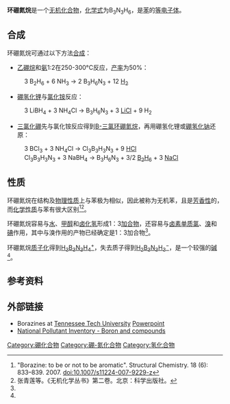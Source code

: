 {{Chembox
| ImageFileL1 = Borazine-dimensions-2D.png
| ImageSizeL1 = 150 px
| ImageFileR1 = Borazine-3D-vdW.png
| ImageSizeR1 = 150 px
| IUPACName = borazine
| OtherNames = 硼氮六环，间三氮三硼环（6），无机苯，硼嗪
| Section1 = {{Chembox Identifiers
| CASNo = 6569-51-3
| CASNo_Ref = {{cascite|correct|??}}
|  PubChem  =  
|  SMILES  =  B1NBNBN1
|  ChemSpiderID_Ref  = {{chemspidercite|correct|chemspider}}|  ChemSpiderID  =  122374
|  InChI  =  1/B3H6N3/c1-4-2-6-3-5-1/h1-6H
|  InChIKey  =  BGECDVWSWDRFSP-UHFFFAOYAU
|  StdInChI_Ref  = {{stdinchicite|correct|chemspider}}|  StdInChI  =  1S/B3H6N3/c1-4-2-6-3-5-1/h1-6H
|  StdInChIKey_Ref  = {{stdinchicite|correct|chemspider}}|  StdInChIKey  =  BGECDVWSWDRFSP-UHFFFAOYSA-N
|  ChEBI_Ref  = {{ebicite|correct|EBI}}|  ChEBI  =  33119
}}
| Section2 = {{Chembox Properties
|   Formula = B<sub>3</sub>N<sub>3</sub>H<sub>6</sub>
|   MolarMass = 80.50 
|   Appearance = 无色液体
|   Density = 0.81 
|   MeltingPt = −58 °C
|   BoilingPt = 161 °C
|   Solubility = 
  }}
| Section3 = {{Chembox Hazards
|   MainHazards = 
|   FlashPt = 
|   Autoignition = 
  }}
}}

'''环硼氮烷'''是一个[[无机化合物|无机化合物]]，[[化学式|化学式]]为B<sub>3</sub>N<sub>3</sub>H<sub>6</sub>，是[[苯|苯]]的[[等电子体|等电子体]]。

==合成==
环硼氮烷可通过以下方法[[合成|合成]]：
*[[乙硼烷|乙硼烷]]和[[氨|氨]]1:2在250-300°C反应，[[产率|产率]]为50%：
:3 B<sub>2</sub>H<sub>6</sub>  +  6 NH<sub>3</sub> →  2 B<sub>3</sub>H<sub>6</sub>N<sub>3</sub>  +  12 [[氫氣|H<sub>2</sub>]]
*[[硼氢化锂|硼氢化锂]]与[[氯化铵|氯化铵]]反应：
:3 LiBH<sub>4</sub>  +  3 NH<sub>4</sub>Cl  →  B<sub>3</sub>H<sub>6</sub>N<sub>3</sub>  +  3 [[氯化锂|LiCl]]  +  9 H<sub>2</sub>
*[[三氯化硼|三氯化硼]]先与氯化铵反应得到[[B-三氯环硼氮烷|B-三氯环硼氮烷]]，再用硼氢化锂或[[硼氢化钠|硼氢化钠]]还原：
:3 BCl<sub>3</sub>  +  3 NH<sub>4</sub>Cl  →  Cl<sub>3</sub>B<sub>3</sub>H<sub>3</sub>N<sub>3</sub>  +  9  [[氯化氢|HCl]]
:Cl<sub>3</sub>B<sub>3</sub>H<sub>3</sub>N<sub>3</sub>  +  3 NaBH<sub>4</sub>  →  B<sub>3</sub>H<sub>6</sub>N<sub>3</sub>  +  3/2 [[B2H6|B<sub>2</sub>H<sub>6</sub>]]  +  3 [[氯化钠|NaCl]]

==性质==
环硼氮烷在结构及[[物理性质|物理性质]]上与苯极为相似，因此被称为无机苯，且是[[芳香性|芳香性]]的，而[[化学性质|化学性质]]与苯有很大区别<ref>"Borazine: to be or not to be aromatic". Structural Chemistry. 18 (6): 833–839. 2007. doi:10.1007/s11224-007-9229-z</ref><ref name="无机化学丛书">张青莲等。《无机化学丛书》第二卷。北京：科学出版社。</ref>。

环硼氮烷容易与[[水分子|水]]、[[甲醇|甲醇]]和[[卤化氢|卤化氢]]形成1：3[[加合物|加合物]]，还容易与[[卤素|卤素]][[单质|单质]][[氯|氯]]、[[溴|溴]]和[[碘|碘]]作用，其中与溴作用的产物已经确定是1：3加合物<ref name="无机化学丛书"/>。

环硼氮烷[[质子化|质子化]]得到[[H3B3N3H4+|H<sub>3</sub>B<sub>3</sub>N<sub>3</sub>H<sub>4</sub><sup>+</sup>]]，失去质子得到[[H2B3N3H3−|H<sub>2</sub>B<sub>3</sub>N<sub>3</sub>H<sub>3</sub><sup>−</sup>]]，是一个较强的[[碱|碱]]<ref name="无机化学丛书"/>。

==参考资料==
{{reflist}}

==外部链接==
* Borazines at [[田納西理工大學|Tennessee Tech University]] [https://web.archive.org/web/20051125034302/http://www.tntech.edu/chemistry/Inorganic/Chem4110/Student/12%20Borazines.ppt Powerpoint]
* [https://web.archive.org/web/20060209040519/http://www.npi.gov.au/database/substance-info/profiles/15.html National Pollutant Inventory - Boron and compounds]



{{Authority control}}
[[Category:硼化合物|Category:硼化合物]]
[[Category:硼-氮化合物|Category:硼-氮化合物]]
[[Category:氢化合物|Category:氢化合物]]